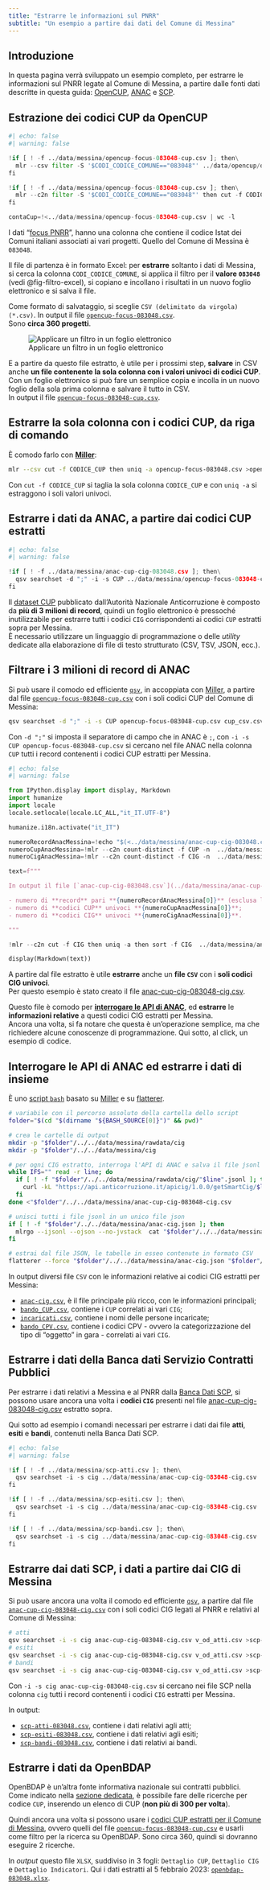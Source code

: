 ```yaml
---
title: "Estrarre le informazioni sul PNRR"
subtitle: "Un esempio a partire dai dati del Comune di Messina"
---
```



## Introduzione

In questa pagina verrà sviluppato un esempio completo, per estrarre le informazioni sul PNRR legate al Comune di Messina, a partire dalle fonti dati descritte in questa guida: [OpenCUP](../fonti/opencup/index.qmd), [ANAC](../fonti/anac/index.qmd) e [SCP](../fonti/scp/index.qmd).

## Estrazione dei codici CUP da OpenCUP

```python
#| echo: false
#| warning: false

!if [ ! -f ../data/messina/opencup-focus-083048-cup.csv ]; then\
  mlr --csv filter -S '$CODI_CODICE_COMUNE=="083048"' ../data/opencup/opencup-focus-pnrr.csv >../data/messina/opencup-focus-083048.csv;\
fi

!if [ ! -f ../data/messina/opencup-focus-083048-cup.csv ]; then\
  mlr --c2n filter -S '$CODI_CODICE_COMUNE=="083048"' then cut -f CODICE_CUP then uniq -a then sort -f CODICE_CUP ../data/opencup/opencup-focus-pnrr.csv >../data/messina/opencup-focus-083048-cup.csv;\
fi

contaCup=!<../data/messina/opencup-focus-083048-cup.csv | wc -l
```

I dati "[focus PNRR](../fonti/opencup/focus-pnrr.qmd)", hanno una colonna che contiene il codice Istat dei Comuni italiani associati ai vari progetti. Quello del Comune di Messina è `083048`.

Il file di partenza è in formato Excel: per **estrarre** soltanto i dati di Messina, si cerca la colonna `CODI_CODICE_COMUNE`, si applica il filtro per il **valore `083048`** (vedi @fig-filtro-excel), si copiano e incollano i risultati in un nuovo foglio elettronico e si salva il file.

Come formato di salvataggio, si sceglie `CSV (delimitato da virgola) (*.csv)`. In output il file [`opencup-focus-083048.csv`](../data/messina/opencup-focus-083048.csv).<br>
Sono **circa 360 progetti**.

![Applicare un filtro in un foglio elettronico](images/excel-filter.png){fig-alt="Applicare un filtro in un foglio elettronico" #fig-filtro-excel}

E a partire da questo file estratto, è utile per i prossimi step, **salvare** in CSV anche **un file contenente la sola colonna con i valori univoci di codici CUP**.<br>
Con un foglio elettronico si può fare un semplice copia e incolla in un nuovo foglio della sola prima colonna e salvare il tutto in CSV.<br>
In output il file [`opencup-focus-083048-cup.csv`](../data/messina/opencup-focus-083048-cup.csv).

::: {.callout-tip collapse="true"}
## Estrarre la sola colonna con i codici CUP, da riga di comando
È comodo farlo con [**Miller**](https://miller.readthedocs.io/en/latest/):

```.bash
mlr --csv cut -f CODICE_CUP then uniq -a opencup-focus-083048.csv >opencup-focus-083048-cup.csv
```

Con `cut -f CODICE_CUP` si taglia la sola colonna `CODICE_CUP` e con `uniq -a` si estraggono i soli valori univoci.

:::

## Estrarre i dati da ANAC, a partire dai codici CUP estratti

```python
#| echo: false
#| warning: false

!if [ ! -f ../data/messina/anac-cup-cig-083048.csv ]; then\
  qsv searchset -d ";" -i -s CUP ../data/messina/opencup-focus-083048-cup.csv ../data/anac/cup_csv.csv >../data/messina/anac-cup-cig-083048.csv;\
fi
```

Il [dataset CUP](../fonti/anac/index.qmd#il-dataset-cup) pubblicato dall'Autorità Nazionale Anticorruzione è composto da **più di 3 milioni di record**, quindi un foglio elettronico è pressoché inutilizzabile per estrarre tutti i codici `CIG` corrispondenti ai codici `CUP` estratti sopra per Messina.<br>
È necessario utilizzare un linguaggio di programmazione o delle _utility_ dedicate alla elaborazione di file di testo strutturato (CSV, TSV, JSON, ecc.).

::: {.callout}
## Filtrare i 3 milioni di record di ANAC

Si può usare il comodo ed efficiente [`qsv`](https://github.com/jqnatividad/qsv), in accoppiata con [Miller](https://miller.readthedocs.io/en/latest/), a partire dal file [`opencup-focus-083048-cup.csv`](../data/messina/opencup-focus-083048-cup.csv) con i soli codici CUP del Comune di Messina:

```.bash
qsv searchset -d ";" -i -s CUP opencup-focus-083048-cup.csv cup_csv.csv >anac-cup-cig-083048.csv
```

Con `-d ";"` si imposta il separatore di campo che in ANAC è `;`, con `-i -s CUP opencup-focus-083048-cup.csv` si cercano nel file ANAC nella colonna `CUP` tutti i record contenenti i codici CUP estratti per Messina.
:::

```python
#| echo: false
#| warning: false

from IPython.display import display, Markdown
import humanize
import locale
locale.setlocale(locale.LC_ALL,"it_IT.UTF-8")

humanize.i18n.activate("it_IT")

numeroRecordAnacMessina=!echo "$(<../data/messina/anac-cup-cig-083048.csv | wc -l) - 1" | bc
numeroCupAnacMessina=!mlr --c2n count-distinct -f CUP -n  ../data/messina/anac-cup-cig-083048.csv
numeroCigAnacMessina=!mlr --c2n count-distinct -f CIG -n  ../data/messina/anac-cup-cig-083048.csv

text=f"""

In output il file [`anac-cup-cig-083048.csv`](../data/messina/anac-cup-cig-083048.csv) (separatore di campo la `,`):

- numero di **record** pari **{numeroRecordAnacMessina[0]}** (esclusa la riga di intestazione);
- numero di **codici CUP** univoci **{numeroCupAnacMessina[0]}**;
- numero di **codici CIG** univoci **{numeroCigAnacMessina[0]}**.

"""

!mlr --c2n cut -f CIG then uniq -a then sort -f CIG  ../data/messina/anac-cup-cig-083048.csv >../data/messina/anac-cup-cig-083048-cig.csv

display(Markdown(text))
```

A partire dal file estratto è utile **estrarre** anche un **file `CSV`** con i **soli codici CIG univoci**.<br>
Per questo esempio è stato creato il file [anac-cup-cig-083048-cig.csv](../data/messina/anac-cup-cig-083048-cig.csv).

Questo file è comodo per [**interrogare le API di ANAC**](../fonti/anac/informazioni-cig.qmd#tramite-api), ed **estrarre** le **informazioni relative** a questi codici CIG estratti per Messina.<br>
Ancora una volta, si fa notare che questa è un'operazione semplice, ma che richiedere alcune conoscenze di programmazione. Qui sotto, al click, un esempio di codice.

::: {.callout-note collapse="true"}
## Interrogare le API di ANAC ed estrarre i dati di insieme

È uno [script `bash`](../script/messina/messina.sh) basato su [Miller](https://miller.readthedocs.io/en/latest/) e su [flatterer](https://flatterer.opendata.coop/).

```.bash
# variabile con il percorso assoluto della cartella dello script
folder="$(cd "$(dirname "${BASH_SOURCE[0]}")" && pwd)"

# crea le cartelle di output
mkdir -p "$folder"/../../data/messina/rawdata/cig
mkdir -p "$folder"/../../data/messina/cig

# per ogni CIG estratto, interroga l'API di ANAC e salva il file jsonl
while IFS="" read -r line; do
  if [ ! -f "$folder"/../../data/messina/rawdata/cig/"$line".jsonl ]; then
    curl -kL "https://api.anticorruzione.it/apicig/1.0.0/getSmartCig/$line" >"$folder"/../../data/messina/rawdata/cig/"$line".jsonl
  fi
done <"$folder"/../../data/messina/anac-cup-cig-083048-cig.csv

# unisci tutti i file jsonl in un unico file json
if [ ! -f "$folder"/../../data/messina/anac-cig.json ]; then
  mlrgo --ijsonl --ojson --no-jvstack  cat "$folder"/../../data/messina/rawdata/cig/*.jsonl >"$folder"/../../data/messina/anac-cig.json
fi

# estrai dal file JSON, le tabelle in esseo contenute in formato CSV
flatterer --force "$folder"/../../data/messina/anac-cig.json "$folder"/../../data/messina/cig
```
:::

In output diversi file `CSV` con le informazioni relative ai codici CIG estratti per Messina:

- [`anac-cig.csv`](../data/messina/cig/csv/anac-cig.csv), è il file principale più ricco, con le informazioni principali;
- [`bando_CUP.csv`](../data/messina/cig/csv/bando_CUP.csv), contiene i `CUP` correlati ai vari `CIG`;
- [`incaricati.csv`](../data/messina/cig/csv/incaricati.csv), contiene i nomi delle persone incaricate;
- [`bando_CPV.csv`](../data/messina/cig/csv/bando_CPV.csv), contiene i codici CPV - ovvero la categorizzazione del tipo di "oggetto" in gara - correlati ai vari `CIG`.

## Estrarre i dati della Banca dati Servizio Contratti Pubblici

Per estrarre i dati relativi a Messina e al PNRR dalla [Banca Dati SCP](../fonti/scp/index.qmd), si possono usare ancora una volta i **codici `CIG`** presenti nel file [anac-cup-cig-083048-cig.csv](../data/messina/anac-cup-cig-083048-cig.csv) estratto sopra.

Qui sotto ad esempio i comandi necessari per estrarre i dati dai file **atti**, **esiti** e **bandi**, contenuti nella Banca Dati SCP.


```python
#| echo: false
#| warning: false

!if [ ! -f ../data/messina/scp-atti.csv ]; then\
  qsv searchset -i -s cig ../data/messina/anac-cup-cig-083048-cig.csv ../data/scp/v_od_atti.csv >../data/messina/scp-atti-083048.csv;\
fi

!if [ ! -f ../data/messina/scp-esiti.csv ]; then\
  qsv searchset -i -s cig ../data/messina/anac-cup-cig-083048-cig.csv ../data/scp/v_od_atti.csv >../data/messina/scp-esiti-083048.csv;\
fi

!if [ ! -f ../data/messina/scp-bandi.csv ]; then\
  qsv searchset -i -s cig ../data/messina/anac-cup-cig-083048-cig.csv ../data/scp/v_od_atti.csv >../data/messina/scp-bandi-083048.csv;\
fi
```

::: {.callout}
## Estrarre dai dati SCP, i dati a partire dai CIG di Messina

Si può usare ancora una volta il comodo ed efficiente [`qsv`](https://github.com/jqnatividad/qsv), a partire dal file [`anac-cup-cig-083048-cig.csv`](../data/messina/anac-cup-cig-083048-cig.csv) con i soli codici CIG legati al PNRR e relativi al Comune di Messina:

```.bash
# atti
qsv searchset -i -s cig anac-cup-cig-083048-cig.csv v_od_atti.csv >scp-atti-083048.csv
# esiti
qsv searchset -i -s cig anac-cup-cig-083048-cig.csv v_od_atti.csv >scp-esiti-083048.csv
# bandi
qsv searchset -i -s cig anac-cup-cig-083048-cig.csv v_od_atti.csv >scp-bandi-083048.csv
```

Con `-i -s cig anac-cup-cig-083048-cig.csv` si cercano nei file SCP nella colonna `cig` tutti i record contenenti i codici `CIG` estratti per Messina.
:::


In output:

- [`scp-atti-083048.csv`](../data/messina/scp-atti-083048.csv), contiene i dati relativi agli atti;
- [`scp-esiti-083048.csv`](../data/messina/scp-esiti-083048.csv), contiene i dati relativi agli esiti;
- [`scp-bandi-083048.csv`](../data/messina/scp-bandi-083048.csv), contiene i dati relativi ai bandi.

## Estrarre i dati da OpenBDAP

OpenBDAP è un'altra fonte informativa nazionale sui contratti pubblici. Come indicato nella [sezione dedicata](../fonti/openbdap/index.qmd#i-dati-correlati-al-pnrr), è possibile fare delle ricerche per codice `CUP`, inserendo un elenco di CUP (**non più di 300 per volta**).

Quindi ancora una volta si possono usare i [codici CUP estratti per il Comune di Messina](#estrazione-dei-codici-cup-da-opencup), ovvero quelli del file  [`opencup-focus-083048-cup.csv`](../data/messina/opencup-focus-083048-cup.csv) e usarli come filtro per la ricerca su OpenBDAP. Sono circa 360, quindi si dovranno eseguire 2 ricerche.

In _output_ questo file `XLSX`, suddiviso in 3 fogli: `Dettaglio CUP`, `Dettaglio CIG` e `Dettaglio Indicatori`. Qui i dati estratti al 5 febbraio 2023: [`openbdap-083048.xlsx`](../data/messina/openbdap-083048.xlsx).
